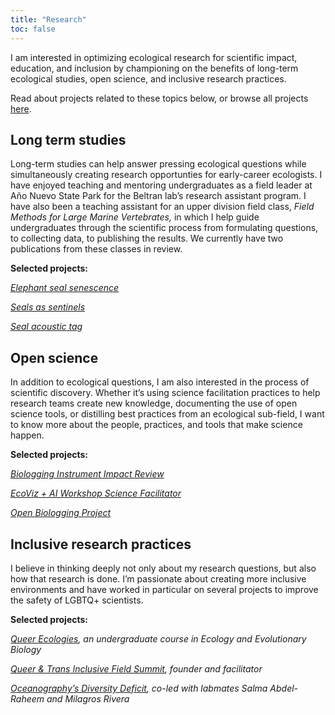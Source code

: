 ```yaml
---
title: "Research"
toc: false 
---
```


I am interested in optimizing ecological research for scientific impact, education, and inclusion by championing on the benefits of long-term ecological studies, open science, and inclusive research practices.

Read about projects related to these topics below, or browse all projects [here](https://allisonpayne.github.io/projects.html).

## Long term studies

Long-term studies can help answer pressing ecological questions while simultaneously creating research opportunties for early-career ecologists. I have enjoyed teaching and mentoring undergraduates as a field leader at Año Nuevo State Park for the Beltran lab's research assistant program. I have also been a teaching assistant for an upper division field class, *Field Methods for Large Marine Vertebrates,* in which I help guide undergraduates through the scientific process from formulating questions, to collecting data, to publishing the results. We currently have two publications from these classes in review.

**Selected projects:**

[*Elephant seal senescence*](https://allisonpayne.github.io/sealaging/paperv3.html)

[*Seals as sentinels*](https://allisonpayne.github.io/projects/seals-as-sentinels/)

[*Seal acoustic tag*](https://allisonpayne.github.io/projects/Seal%20Acoustic%20Tag/)

## Open science

In addition to ecological questions, I am also interested in the process of scientific discovery. Whether it's using science facilitation practices to help research teams create new knowledge, documenting the use of open science tools, or distilling best practices from an ecological sub-field, I want to know more about the people, practices, and tools that make science happen.

**Selected projects:**

[*Biologging Instrument Impact Review*](https://ecoevorxiv.org/repository/view/6784/)

[*EcoViz + AI Workshop Science Facilitator*](https://harmless-dolomite-426.notion.site/ac0866fc656441d7a26c071ad528ed15?v=8f6278b036774b7b86e969dbc31e3de4)

[*Open Biologging Project*](https://flukeandfeather.github.io/openbiologging/)

## Inclusive research practices

I believe in thinking deeply not only about my research questions, but also how that research is done. I'm passionate about creating more inclusive environments and have worked in particular on several projects to improve the safety of LGBTQ+ scientists.

**Selected projects:**

[*Queer Ecologies*](https://allisonpayne.github.io/queerecologies/)*, an undergraduate course in Ecology and Evolutionary Biology*

[*Queer & Trans Inclusive Field Summit*](https://jasper-cat-921.notion.site/43bde69971c8403d91cb2f9a4fb18e75?v=16b6c3408d514d34ada36ebf36d1db99)*, founder and facilitator*

[*Oceanography's Diversity Deficit*](https://tos.org/oceanography/assets/docs/36-4-payne.pdf)*, co-led with labmates Salma Abdel-Raheem and Milagros Rivera*

